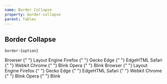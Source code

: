 ```yaml
---
name: Border Collapse
property: border-collapse
parent: Tables
---
```



## Border Collapse

`border-{option}`

<Grid minWidth="300px">
  <InfoBox caption="Separate" pattern="border-separate" isDefault>
    <Box is="table" className="border-separate">
      <tbody>
        <tr>
          <Box is="th" className="border border-4 border-gray-500 px-6 py-2">
            Browser
          </Box>{" "}
          <Box is="th" className="border border-4 border-gray-500 px-6 py-2">
            Layout Engine
          </Box>
        </tr>
        <tr>
          <Box is="td" className="border border-4 border-orange-500 px-6 py-2">
            Firefox
          </Box>{" "}
          <Box
            is="td"
            className="border border-4 border-orange-700 border-dotted px-6 py-2"
          >
            Gecko
          </Box>
        </tr>
        <tr>
          <Box is="td" className="border border-4 border-indigo-600 px-6 py-2">
            Edge
          </Box>{" "}
          <Box is="td" className="border border-4 border-indigo-300 px-6 py-2">
            EdgeHTML
          </Box>
        </tr>
        <tr>
          <Box is="td" className="border border-4 border-teal-400 px-6 py-2">
            Safari
          </Box>{" "}
          <Box
            is="td"
            className="border border-4 border-teal-700 border-dashed px-6 py-2"
          >
            Webkit
          </Box>
        </tr>
        <tr>
          <Box is="td" className="border border-4 border-green-400 px-6 py-2">
            Chrome
          </Box>{" "}
          <Box
            is="td"
            className="border border-4 border-green-500 border-dotted px-6 py-2"
          >
            Blink
          </Box>
        </tr>
        <tr>
          <Box is="td" className="border border-4 border-red-400 px-6 py-2">
            Opera
          </Box>{" "}
          <Box is="td" className="border border-4 border-red-dashed px-6 py-2">
            Blink
          </Box>
        </tr>
      </tbody>
    </Box>
  </InfoBox>
  <InfoBox caption="Collapse" pattern="border-collapse">
    <Box is="table" className="border-collapse">
      <tbody>
        <tr>
          <Box is="th" className="border border-4 border-gray-500 px-6 py-2">
            Browser
          </Box>{" "}
          <Box is="th" className="border border-4 border-gray-500 px-6 py-2">
            Layout Engine
          </Box>
        </tr>
        <tr>
          <Box is="td" className="border border-4 border-orange-500 px-6 py-2">
            Firefox
          </Box>{" "}
          <Box
            is="td"
            className="border border-4 border-orange-700 border-dotted px-6 py-2"
          >
            Gecko
          </Box>
        </tr>
        <tr>
          <Box is="td" className="border border-4 border-indigo-600 px-6 py-2">
            Edge
          </Box>{" "}
          <Box is="td" className="border border-4 border-indigo-300 px-6 py-2">
            EdgeHTML
          </Box>
        </tr>
        <tr>
          <Box is="td" className="border border-4 border-teal-400 px-6 py-2">
            Safari
          </Box>{" "}
          <Box
            is="td"
            className="border border-4 border-teal-700 border-dashed px-6 py-2"
          >
            Webkit
          </Box>
        </tr>
        <tr>
          <Box is="td" className="border border-4 border-green-400 px-6 py-2">
            Chrome
          </Box>{" "}
          <Box
            is="td"
            className="border border-4 border-green-500 border-dotted px-6 py-2"
          >
            Blink
          </Box>
        </tr>
        <tr>
          <Box is="td" className="border border-4 border-red-400 px-6 py-2">
            Opera
          </Box>{" "}
          <Box is="td" className="border border-4 border-red-dashed px-6 py-2">
            Blink
          </Box>
        </tr>
      </tbody>
    </Box>
  </InfoBox>
</Grid>
